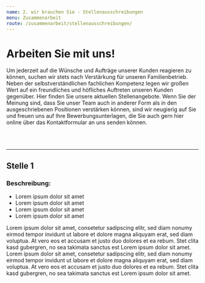 ```yaml
---
name: 2. wir brauchen Sie - Stellenausschreibungen
menu: Zusammenarbeit
route: /zusammenarbeit/stellenausschreibungen/
---
```


# Arbeiten Sie mit uns!

Um jederzeit auf die Wünsche und Aufträge unserer Kunden
reagieren zu können, suchen wir stets nach Verstärkung für
unseren Familienbetrieb. Neben der selbstverständlichen
fachlichen Kompetenz legen wir großen Wert auf ein freundliches
und höfliches Auftreten unseren Kunden gegenüber. Hier finden
Sie unsere aktuellen Stellenangebote. Wenn Sie der Meinung sind,
dass Sie unser Team auch in anderer Form als in den
ausgeschriebenen Positionen verstärken können, sind wir
neugierig auf Sie und freuen uns auf Ihre Bewerbungsunterlagen,
die Sie auch gern hier online über das Kontaktformular an uns
senden können.

<br />
<br />

---

## Stelle 1

### Beschreibung:

- Lorem ipsum dolor sit amet
- Lorem ipsum dolor sit amet
- Lorem ipsum dolor sit amet
- Lorem ipsum dolor sit amet

Lorem ipsum dolor sit amet, consetetur sadipscing elitr, sed diam nonumy eirmod tempor invidunt ut labore et dolore magna aliquyam erat, sed diam voluptua. At vero eos et accusam et justo duo dolores et ea rebum. Stet clita kasd gubergren, no sea takimata sanctus est Lorem ipsum dolor sit amet. Lorem ipsum dolor sit amet, consetetur sadipscing elitr, sed diam nonumy eirmod tempor invidunt ut labore et dolore magna aliquyam erat, sed diam voluptua. At vero eos et accusam et justo duo dolores et ea rebum. Stet clita kasd gubergren, no sea takimata sanctus est Lorem ipsum dolor sit amet.
